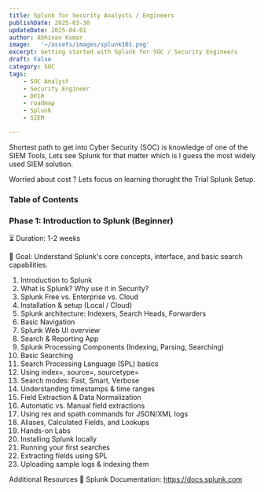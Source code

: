```yaml
---
title: Splunk for Security Analysts / Engineers
publishDate: 2025-03-30
updateDate: 2025-04-01
author: Abhinav Kumar
image:   '~/assets/images/splunk101.png'
excerpt: Getting started with Splunk for SOC / Security Engineers
draft: False
category: SOC
tags:
    - SOC Analyst
    - Security Engineer
    - DFIR
    - roadmap
    - Splunk
    - SIEM

---
```


Shortest path to get into Cyber Security (SOC) is knowledge of one of the SIEM Tools,
Lets see Splunk for that matter which is I guess the most widely used SIEM solution.

Worried about cost ? Lets focus on learning thorught the Trial Splunk Setup.

### Table of Contents



### Phase 1: Introduction to Splunk (Beginner)
⏳ Duration: 1-2 weeks

🎯 Goal: Understand Splunk's core concepts, interface, and basic search capabilities.

1. Introduction to Splunk
2. What is Splunk? Why use it in Security?
3. Splunk Free vs. Enterprise vs. Cloud
4. Installation & setup (Local / Cloud)
5. Splunk architecture: Indexers, Search Heads, Forwarders
6. Basic Navigation
1. Splunk Web UI overview
1. Search & Reporting App
1. Splunk Processing Components (Indexing, Parsing, Searching)
1. Basic Searching
1. Search Processing Language (SPL) basics
1. Using index=, source=, sourcetype=
1. Search modes: Fast, Smart, Verbose
1. Understanding timestamps & time ranges
1. Field Extraction & Data Normalization
1. Automatic vs. Manual field extractions
1. Using rex and spath commands for JSON/XML logs
1. Aliases, Calculated Fields, and Lookups
1. Hands-on Labs
1. Installing Splunk locally
1. Running your first searches
1. Extracting fields using SPL
1. Uploading sample logs & indexing them



Additional Resources
🔗 Splunk Documentation: https://docs.splunk.com